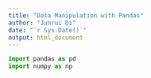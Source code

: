 ```yaml
---
title: "Data Manipulation with Pandas"
author: "Junrui Di"
date: "`r Sys.Date()`"
output: html_document
---
```


```python
import pandas as pd
import numpy as np
```